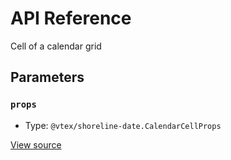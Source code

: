 # API Reference

Cell of a calendar grid

## Parameters

### `props`

- Type: `@vtex/shoreline-date.CalendarCellProps`

[View source](https://github.com/vtex/shoreline/blob/5c902aff9/packages/date/src/calendar/calendar-cell.tsx#L12)
